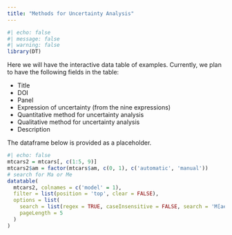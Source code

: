 ```yaml
---
title: "Methods for Uncertainty Analysis"
---
```


```r
#| echo: false
#| message: false
#| warning: false
library(DT)
```



Here we will have the interactive data table of examples. Currently, we plan to have the following fields in the table:

- Title
- DOI
- Panel
- Expression of uncertainty (from the nine expressions)
- Quantitative method for uncertainty analysis
- Qualitative method for uncertainty analysis 
- Description

The dataframe below is provided as a placeholder.

```r
#| echo: false
mtcars2 = mtcars[, c(1:5, 9)]
mtcars2$am = factor(mtcars$am, c(0, 1), c('automatic', 'manual'))
# search for Ma or Me
datatable(
  mtcars2, colnames = c('model' = 1),
  filter = list(position = 'top', clear = FALSE),
  options = list(
    search = list(regex = TRUE, caseInsensitive = FALSE, search = 'M[ae]'),
    pageLength = 5
  )
)
```

